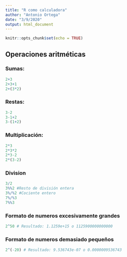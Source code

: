 ```yaml
---
title: "R como calculadora"
author: "Antonio Ortega"
date: "3/9/2020"
output: html_document
---
```


```r
knitr::opts_chunk$set(echo = TRUE)
```

## Operaciones aritméticas

### Sumas:
```r
2+3
2+3+1
2+(3*2)
```


### Restas:
```r
3-2
3-1+2
3-(1+2)
```


### Multiplicación:
```r
2*3
2*3*2
2*3-2
2*(3-2)
```


### Division
```r
3/2
3%%2 #Resto de división entera
3%/%2 #Cociente entero
7%/%3
7%%3
```


### Formato de numeros excesivamente grandes
```r
2^50 # Resultado: 1.1259e+15 o 1125900000000000
```


### Formato de numeros demasiado pequeños
```r
2^(-20) # Resultado: 9.536743e-07 o 0.0000009536743
```

